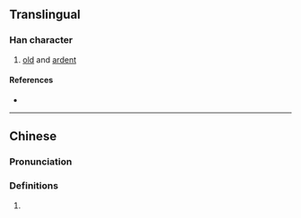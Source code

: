 {{character info/new}}
==Translingual==

===Han character===
{{Han char|rn=86|rad=火|as=09|sn=13|four=|canj=VNF,XVNF|ids=⿱⿰𣧄刂灬}}

# [[old]] and [[ardent]]

====References====
* {{Han ref|kx=0678.140|dkj=19240|dj=1090.040|hdz=32222.030|uh=716D|ud=29037}}

----

==Chinese==
{{zh-forms}}

===Pronunciation===
{{zh-pron
|m=bāo,liè
|mc=y
|oc=y
|cat=
}}

===Definitions===
{{zh-hanzi}}

# {{rfdef|zh}}